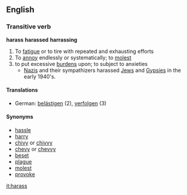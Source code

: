 == English ==
=== Transitive verb ===
'''harass''' '''harassed''' '''harrassing'''
# To [[fatigue]] or to tire with repeated and exhausting efforts
# To [[annoy]] endlessly or systematically; to [[molest]]
# to put excessive [[burden]]s upon; to subject to anxieties 
#* [[:w:Nazis|Nazis]] and their sympathizers harassed [[:w:Jews|Jews]] and [[:w:Gypsies|Gypsies]] in the early 1940's.
====Translations====
*German: [[belästigen]] (2), [[verfolgen]] (3)

==== Synonyms ====
*[[hassle]]
*[[harry]]
*[[chivy]] or [[chivvy]]
*[[chevy]] or [[chevvy]]
*[[beset]]
*[[plague]]
*[[molest]]
*[[provoke]]

[[it:harass]]